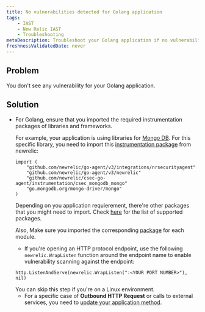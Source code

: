 ```yaml
---
title: No vulnerabilities detected for Golang application
tags:
    - IAST
    - New Relic IAST
    - Troubleshooting
metaDescription: Troubleshoot your Golang application if no vulnerabilities are detected in NewRelic UI.
freshnessValidatedDate: never
---
```


## Problem

You don't see any vulnerability for your Golang application.

## Solution

- For Golang, ensure that you imported the required instrumentation packages of libraries and frameworks.

    For example, your application is using libraries for [Mongo DB](http://go.mongodb.org/mongo-driver/mongo). For this specific library, you need to import this [instrumentation package](https://github.com/newrelic/csec-go-agent/tree/main/instrumentation/csec_mongodb_mongo) from newrelic:
    
    ```
    import (
        "github.com/newrelic/go-agent/v3/integrations/nrsecurityagent"
        "github.com/newrelic/go-agent/v3/newrelic"
        "github.com/newrelic/csec-go-agent/instrumentation/csec_mongodb_mongo"
        "go.mongodb.org/mongo-driver/mongo"               
    )
    ```

    Depending on you application requierement, there're other packages that you might need to import. Check [here](https://github.com/newrelic/csec-go-agent#instrumentation-packages) for the list of supported packages.

    Also, Make sure you imported the corresponding [<InlinePopover type="apm" /> package](https://github.com/newrelic/go-agent?tab=readme-ov-file#service-frameworks) for each module.

    - If you're opening an HTTP protocol endpoint, use the following `newrelic.WrapListen` function around the endpoint name to enable vulnerability scanning against the endpoint:

    ```
    http.ListenAndServe(newrelic.WrapListen(":<YOUR PORT NUMBER>"), nil)
    ```

    <Callout variant="important">
        You can skip this step if you're on a Linux environment.
    </Callout>

    - For a specific case of <DNT>**Outbound HTTP Request**</DNT> or calls to external services, you need to [update your application method](/docs/apm/agents/go-agent/instrumentation/instrument-go-segments/#go-external-segments).